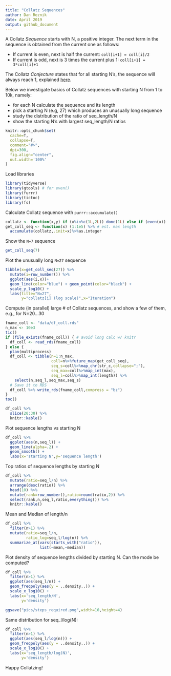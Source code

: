 ```yaml
---
title: "Collatz Sequences"
author: Dan Reznik
date: April 2019
output: github_document
---
```


A Collatz *Sequence* starts with N, a positive integer. The next term in the sequence is obtained from the current one as follows:

* If current is even, next is half the current: `coll[i+1] = coll[i]/2`
* If current is odd, next is 3 times the current plus 1: `coll[i+1] = 3*coll[i]+1`

The Collatz *Conjecture* states that for all starting N's, the sequence will always reach 1, explained [here](https://en.wikipedia.org/wiki/Collatz_conjecture).

Below we investigate basics of Collatz sequences with starting N from 1 to 10k, namely:

* for each N calculate the sequence and its length
* pick a starting N (e.g, 27) which produces an unusually long sequence
* study the distribution of the ratio of seq_length/N
* show the starting N's with largest seq_length/N ratios

```r
knitr::opts_chunk$set(
  cache=T,
  collapse=T,
  comment="#>",
  dpi=300,
  fig.align="center",
  out.width='100%'
)
```

Load libraries

```r
library(tidyverse)
library(gtools) # for even()
library(furrr)
library(tictoc)
library(fs)
```

Calculate Collatz sequence with `purrr::accumulate()`

```r
collatz <- function(x,y) if (x%in%c(1L,2L)) done(1L) else if (even(x)) x/2L else 3L*x+1L
get_coll_seq <- function(x) (1:1e5) %>% # est. max length
  accumulate(collatz,.init=x)%>%as.integer
```

Show the `N=7` sequence

```r
get_coll_seq(7)
```

Plot the unusually long `N=27` sequence

```r
tibble(x=get_coll_seq(27)) %>%
  mutate(i=row_number()) %>%
  ggplot(aes(i,x))+
  geom_line(color="blue") + geom_point(color="black") +
  scale_y_log10() + 
  labs(title="N=27",
       y="collatz[i] (log scale)",x="Iteration")
```

Compute (in parallel) large # of Collatz sequences, and show a few of them, e.g., for N=20...30

```r
fname_coll <- "data/df_coll.rds"
n_max <- 10e3
tic()
if (file_exists(fname_coll)) { # avoid long calc w/ knitr
  df_coll <- read_rds(fname_coll)
} else {
  plan(multiprocess)
  df_coll <- tibble(n=1:n_max,
                    coll=n%>%future_map(get_coll_seq),
                    seq_s=coll%>%map_chr(str_c,collapse=";"),
                    seq_max=coll%>%map_int(max),
                    seq_l=coll%>%map_int(length)) %>%
    select(n,seq_l,seq_max,seq_s)
  # Save it to RDS
  df_coll %>% write_rds(fname_coll,compress = "bz")
}
toc()
```

```r
df_coll %>%
  slice(20:30) %>%
  knitr::kable()
```

Plot sequence lengths vs starting N

```r
df_coll %>%
  ggplot(aes(n,seq_l)) +
  geom_line(alpha=.2) +
  geom_smooth() +
  labs(x='starting N',y='sequence length')
```

Top ratios of sequence lengths by starting N

```r
df_coll %>%
  mutate(ratio=seq_l/n) %>%
  arrange(desc(ratio)) %>% 
  head(10) %>%
  mutate(rank=row_number(),ratio=round(ratio,2)) %>%
  select(rank,n,seq_l,ratio,everything()) %>%
  knitr::kable()
```

Mean and Median of length/n

```r
df_coll %>%
  filter(n>1) %>%
  mutate(ratio=seq_l/n,
         ratio_log=seq_l/log(n)) %>%
  summarize_at(vars(starts_with("ratio")),
               list(~mean,~median))
```

Plot density of sequence lengths divided by starting N. Can the mode be computed?

```r
df_coll %>%
  filter(n>1) %>%
  ggplot(aes(seq_l/n)) +
  geom_freqpoly(aes(y = ..density..)) +
  scale_x_log10() +
  labs(x='seq_length/N',
       y='density')
```

```r
ggsave("pics/steps_required.png",width=10,height=4)
```

Same distribution for seq_l/log(N):

```r
df_coll %>%
  filter(n>1) %>%
  ggplot(aes(seq_l/log(n))) +
  geom_freqpoly(aes(y = ..density..)) +
  scale_x_log10() +
  labs(x='seq_length/log(N)',
       y='density')
```

Happy Collatzing!
